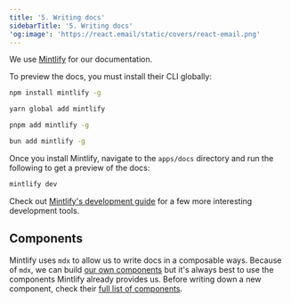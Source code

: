```yaml
---
title: '5. Writing docs'
sidebarTitle: '5. Writing docs'
'og:image': 'https://react.email/static/covers/react-email.png'
---
```


We use [Mintlify](https://mintlify.com/) for our documentation.

To preview the docs, you must install their CLI globally:

<CodeGroup>

```sh npm
npm install mintlify -g
```

```sh yarn
yarn global add mintlify
```

```sh pnpm
pnpm add mintlify -g
```

```sh bun
bun add mintlify -g
```

</CodeGroup>

Once you install Mintlify, navigate to the `apps/docs` directory and run the following to get a preview of the docs:

```sh apps/docs
mintlify dev
```

Check out [Mintlify's development guide](https://mintlify.com/docs/development)
for a few more interesting development tools.

## Components

Mintlify uses `mdx` to allow us to write docs in a composable ways. Because of
`mdx`, we can build [our own
components](https://mintlify.com/docs/reusable-snippets#reusable-components)
but it's always best to use the components Mintlify already provides us. Before writing down a new component, check their [full list of components](https://mintlify.com/docs/content/components).

